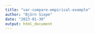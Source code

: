 ```yaml
---
title: "var-compare-empirical-example"
author: "Björn Siepe"
date: "2023-01-30"
output: html_document
---
```




